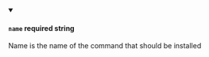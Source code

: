 
<details className="config-field" data-expandable="false" open>
<summary>

#### `name` <span class="config-field-required" data-required="true">required</span> <span class="config-field-type">string</span> <span class="config-field-default"></span>

Name is the name of the command that should be installed

</summary>



</details>
